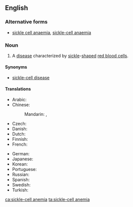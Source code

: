 ==English==
{{wikipedia}}

===Alternative forms===
* [[sickle cell anaemia]], [[sickle-cell anaemia]] {{qualifier|British}}

===Noun===
{{en-noun|-}}

# {{context|North America|lang=en}} A [[disease]] characterized by [[sickle]]-[[shape]]d [[red blood cell]]s.

====Synonyms====
* [[sickle-cell disease]]

====Translations====
{{trans-top|disease characterized by sickle-shaped red blood cells}}
* Arabic: {{t-needed|ar}}
* Chinese:
*: Mandarin: {{t|cmn|鐮刀型紅血球疾病|sc=Hani}}, {{t|cmn|镰刀型红血球疾病|tr=liándāoxíng hóngxuèqiú jíbìng|sc=Hani}}
* Czech: {{t|cs|srpkovitá anémie|f}}
* Danish: {{t-needed|da}}
* Dutch: {{t|nl|sikkelcelanemie|f}}
* Finnish: {{t|fi|sirppisoluanemia}}
* French: {{t+|fr|drépanocytose|f}}
{{trans-mid}}
* German: {{t|de|Sichelzellenanämie|f}}
* Japanese: {{t|ja|鎌状赤血球症|tr=かまじょうせっけっきゅうしょう, kamajō sekkekkyūshō|sc=Jpan}}
* Korean: {{t-needed|ko}}
* Portuguese: {{t|pt|anemia falciforme|f}}
* Russian: {{t|ru|серповиднокле́точная анеми́я|f}}
* Spanish: {{t-needed|es}}
* Swedish: {{t|sv|sickelcellanemi|c}}
* Turkish: {{t|tr|orak hücre anemisi}}
{{trans-bottom}}

[[ca:sickle-cell anemia]]
[[ta:sickle-cell anemia]]